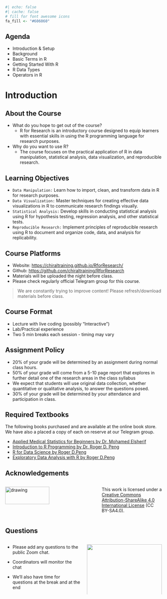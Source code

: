 ```r
#| echo: false
#| cache: false
# fill for font awesome icons
fa_fill <- "#606060"
```

## Agenda 
* Introduction & Setup 
* Background 
* Basic Terms in R 
* Getting Started With R
* R Data Types
* Operators in R

# Introduction 

## About the Course  

* What do you hope to get out of the course?
  * R for Research is an introductory course designed to equip learners with essential skills in using the R programming language for research purposes. 
* Why do you want to use R? 
  * The course focuses on the practical application of R in data manipulation, statistical analysis, data visualization, and reproducible research.

## Learning Objectives 

* `Data Manipulation:` Learn how to import, clean, and transform data in R for research purposes.
* `Data Visualization:` Master techniques for creating effective data visualizations in R to communicate research findings visually.
* `Statistical Analysis:` Develop skills in conducting statistical analysis using R for hypothesis testing, regression analysis, and other statistical tests.
* `Reproducible Research:` Implement principles of reproducible research using R to document and organize code, data, and analysis for replicability.


## Course Platforms

* Website: <https://chiraltraining.github.io/RforResearch/>
* Github: <https://github.com/chiraltraining/RforResearch> 
* Materials will be uploaded the night before class. 
* Please check regularly official [Telegram group]{.emphasis} for this course. 

> We are constantly trying to improve content! Please refresh/download materials before class.

## Course Format

 * Lecture with live coding (possibly "Interactive")
 * Lab/Practical experience
 * Two 5 min breaks each session - timing may vary

## Assignment Policy

- 20% of your grade will be determined by an assignment during normal class hours.
- 50% of your grade will come from a 5-10 page report that explores in further detail one of the research areas in the class syllabus
- We expect that students will use original data collection, whether quantitative or qualitative analysis, to answer the questions posed.
- 30% of your grade will be determined by your attendance and participation in class.


## Required Textbooks

The following books purchased and are available at the online book store. We have also a placed a copy of each on reserve at our [Telegram group]{.emphasis}.

- [Applied Medical Statistics for Beginners by Dr. Mohamed Elsherif]()
- [Introduction to R Programming by Dr. Roger D. Peng]() 
- [R for Data Science by Roger D.Peng](https://bookdown.org/rdpeng/rprogdatascience/)
- [Exploratory Data Analysis with R by Roger D.Peng ](https://bookdown.org/rdpeng/rprogdatascience/)


## Acknowledgements

::: {.columns .v-center-container}
::: {.column width="60%"}
<img src="images/logo.png" alt="drawing" width="70%"/>
:::

::: {.column width="40%"}
This work is licensed under a [Creative Commons Attribution-ShareAlike 4.0 International License](https://creativecommons.org/licenses/by-sa/4.0/) (CC BY-SA4.0).
:::
:::

## Questions
::: {.columns .v-center-container}
::: {.column width="50%"}
- Please add any questions to the public Zoom chat.

- Coordinators will monitor the chat

- We'll also have time for questions at the break and at the end

:::
::: {.column width="50%"}
![](images/questions.jpg){width=100%}
:::
:::

